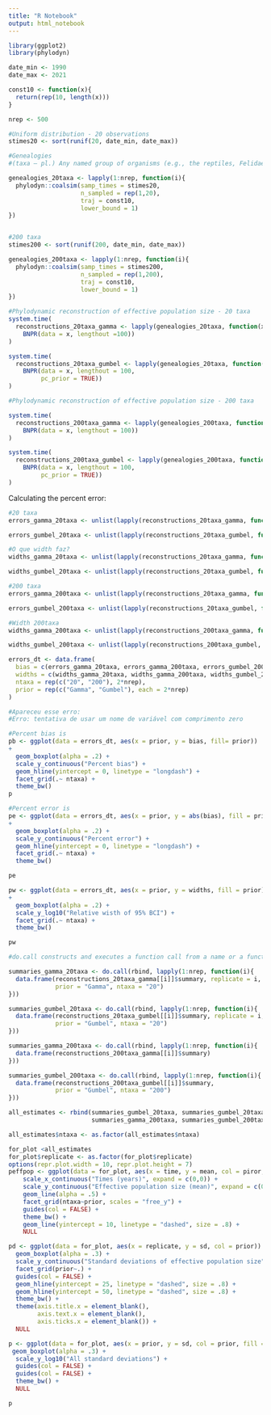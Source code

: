 ```yaml
---
title: "R Notebook"
output: html_notebook
---
```


```r
library(ggplot2)
library(phylodyn)

date_min <- 1990
date_max <- 2021

const10 <- function(x){
  return(rep(10, length(x)))
}

nrep <- 500

#Uniform distribution - 20 observations
stimes20 <- sort(runif(20, date_min, date_max))

#Genealogies
#(taxa — pl.) Any named group of organisms (e.g., the reptiles, Felidae, beetles, Homo sapiens).

genealogies_20taxa <- lapply(1:nrep, function(i){
  phylodyn::coalsim(samp_times = stimes20,
                    n_sampled = rep(1,20),
                    traj = const10,
                    lower_bound = 1)
})


#200 taxa
stimes200 <- sort(runif(200, date_min, date_max))

genealogies_200taxa <- lapply(1:nrep, function(i){
  phylodyn::coalsim(samp_times = stimes200,
                    n_sampled = rep(1,200),
                    traj = const10,
                    lower_bound = 1)
})
```

```r
#Phylodynamic reconstruction of effective population size - 20 taxa
system.time(
  reconstructions_20taxa_gamma <- lapply(genealogies_20taxa, function(x)
    BNPR(data = x, lengthout =100))
)

system.time(
  reconstructions_20taxa_gumbel <- lapply(genealogies_20taxa, function(x)
    BNPR(data = x, lengthout = 100, 
         pc_prior = TRUE))
)
```

```r
#Phylodynamic reconstruction of effective population size - 200 taxa

system.time(
  reconstructions_200taxa_gamma <- lapply(genealogies_200taxa, function(x)
    BNPR(data = x, lengthout = 100))
)

system.time(
  reconstructions_200taxa_gumbel <- lapply(genealogies_200taxa, function(x)
    BNPR(data = x, lengthout = 100, 
         pc_prior = TRUE))
)
```

Calculating the percent error:
```r
#20 taxa
errors_gamma_20taxa <- unlist(lapply(reconstructions_20taxa_gamma, function(x) 100 * (1/date_max) * sum((x$effpop - 10)/10)))

errors_gumbel_20taxa <- unlist(lapply(reconstructions_20taxa_gumbel, function(x) 100 * (1/date_max) * sum((x$effpop - 10)/10)))

#O que width faz?
widths_gamma_20taxa <- unlist(lapply(reconstructions_20taxa_gamma, function(x) (1/date_max) * sum((x$effpop975 - x$effpop025)/10)))

widths_gumbel_20taxa <- unlist(lapply(reconstructions_20taxa_gumbel, function(x) (1/date_max) * sum((x$effpop975 - x$effpop025)/10)))

#200 taxa
errors_gamma_200taxa <- unlist(lapply(reconstructions_20taxa_gamma, function(x) 100 * (1/date_max) * sum((x$effpop - 10)/10)))

errors_gumbel_200taxa <- unlist(lapply(reconstructions_20taxa_gumbel, function(x) 100 * (1/date_max) * sum((x$effpop - 10)/10)))

#Width 200taxa
widths_gamma_200taxa <- unlist(lapply(reconstructions_200taxa_gamma, function(x) (1/date_max) * sum((x$effpop975 - x$effpop025)/10)))

widths_gumbel_200taxa <- unlist(lapply(reconstructions_200taxa_gumbel, function(x) (1/date_max) * sum((x$effpop975 - x$effpop025)/10)))

errors_dt <- data.frame(
  bias = c(errors_gamma_20taxa, errors_gamma_200taxa, errors_gumbel_200taxa, errors_gumbel_200taxa),
  widths = c(widths_gamma_20taxa, widths_gamma_200taxa, widths_gumbel_20taxa, widths_gumbel_200taxa),
  ntaxa = rep(c("20", "200"), 2*nrep),
  prior = rep(c("Gamma", "Gumbel"), each = 2*nrep)
)

#Apareceu esse erro:
#Erro: tentativa de usar um nome de variável com comprimento zero

```

```r
#Percent bias is
pb <- ggplot(data = errors_dt, aes(x = prior, y = bias, fill= prior))
+ 
  geom_boxplot(alpha = .2) +
  scale_y_continuous("Percent bias") +
  geom_hline(yintercept = 0, linetype = "longdash") +
  facet_grid(.~ ntaxa) +
  theme_bw()
p
```

```r
#Percent error is
pe <- ggplot(data = errors_dt, aes(x = prior, y = abs(bias), fill = prior))
+
  geom_boxplot(alpha = .2) +
  scale_y_continuous("Percent error") +
  geom_hline(yintercept = 0, linetype = "longdash") +
  facet_grid(.~ ntaxa) +
  theme_bw()

pe
```

```r
pw <- ggplot(data = errors_dt, aes(x = prior, y = widths, fill = prior))
+
  geom_boxplot(alpha = .2) +
  scale_y_log10("Relative wisth of 95% BCI") +
  facet_grid(.~ ntaxa) +
  theme_bw()

pw
```

```r
#do.call constructs and executes a function call from a name or a function and a list of arguments to be passed to it.

summaries_gamma_20taxa <- do.call(rbind, lapply(1:nrep, function(i){
  data.frame(reconstructions_20taxa_gamma[[i]]$summary, replicate = i,
             prior = "Gamma", ntaxa = "20")
}))

summaries_gumbel_20taxa <- do.call(rbind, lapply(1:nrep, function(i){
  data.frame(reconstructions_20taxa_gumbel[[i]]$summary, replicate = i, 
             prior = "Gumbel", ntaxa = "20")
}))

summaries_gamma_200taxa <- do.call(rbind, lapply(1:nrep, function(i){
  data.frame(reconstructions_200taxa_gamma[[i]]$summary)
}))

summaries_gumbel_200taxa <- do.call(rbind, lapply(1:nrep, function(i){
  data.frame(reconstructions_200taxa_gumbel[[i]]$summary, 
             prior = "Gumbel", ntaxa = "200")
}))

all_estimates <- rbind(summaries_gumbel_20taxa, summaries_gumbel_20taxa,
                       summaries_gamma_200taxa, summaries_gumbel_200taxa)

all_estimates$ntaxa <- as.factor(all_estimates$ntaxa)
```
```r
for_plot <all_estimates
for_plot$replicate <- as.factor(for_plot$replicate)
options(repr.plot.width = 10, repr.plot.height = 7)
peffpop <- ggplot(data = for_plot, aes(x = time, y = mean, col = piror, group = replicate)) +
    scale_x_continuous("Times (years)", expand = c(0,0)) +
    scale_y_continuous("Effective population size (mean)", expand = c(0,0)) +
    geom_line(alpha = .5) + 
    facet_grid(ntaxa~prior, scales = "free_y") +
    guides(col = FALSE) +
    theme_bw() +
    geom_line(yintercept = 10, linetype = "dashed", size = .8) +
    NULL
```

```r
pd <- ggplot(data = for_plot, aes(x = replicate, y = sd, col = prior)) +
  geom_boxplot(alpha = .3) +
  scale_y_continuous("Standard deviations of effective population size", expand = c(0,0)) +
  facet_grid(prior~.) +
  guides(col = FALSE) +
  geom_hline(yintercept = 25, linetype = "dashed", size = .8) +
  geom_hline(yintercept = 50, linetype = "dashed", size = .8) +
  theme_bw() +
  theme(axis.title.x = element_blank(),
        axis.text.x = element_blank(),
        axis.ticks.x = element_blank()) +
  NULL
```

```r
p <- ggplot(data = for_plot, aes(x = prior, y = sd, col = prior, fill = prior)) +
 geom_boxplot(alpha = .3) +
  scale_y_log10("All standard deviations") +
  guides(col = FALSE) +
  guides(col = FALSE) +
  theme_bw() +
  NULL

p
```

```r

```

